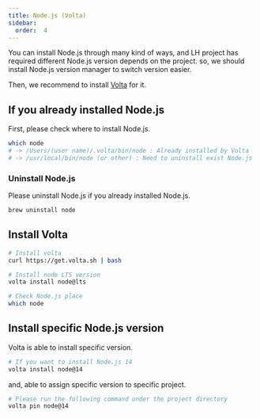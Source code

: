 ```yaml
---
title: Node.js (Volta)
sidebar:
  order:  4
---
```


You can install Node.js through many kind of ways, and LH project has required different Node.js version depends on the project. so, we should install Node.js version manager to switch version easier.

Then, we recommend to install [Volta](https://volta.sh/) for it.

## If you already installed Node.js

First, please check where to install Node.js.

```bash
which node
# -> /Users/(user name)/.volta/bin/node : Already installed by Volta
# -> /usr/local/bin/node (or other) : Need to uninstall exist Node.js
```

### Uninstall Node.js

Please uninstall Node.js if you already installed Node.js.

```bash
brew uninstall node
```

## Install Volta

```bash
# Install volta
curl https://get.volta.sh | bash

# Install node LTS version
volta install node@lts

# Check Node.js place
which node
```

## Install specific Node.js version

Volta is able to install specific version.

```bash
# If you want to install Node.js 14
volta install node@14
```

and, able to assign specific version to specific project.

```bash
# Please run the following command under the project directory
volta pin node@14
```
